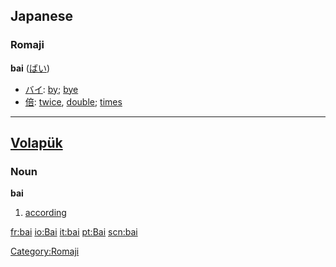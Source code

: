 ==Japanese==
===Romaji===
'''bai''' ([[ばい]]) 
* [[バイ]]: [[by]]; [[bye]]
* [[倍]]: [[twice]], [[double]]; [[times]]

[[Category:Romaji]]

----
==[[Volapük]]==
===Noun===
'''bai'''
# [[according]]
[[fr:bai]]
[[io:Bai]]
[[it:bai]]
[[pt:Bai]]
[[scn:bai]]